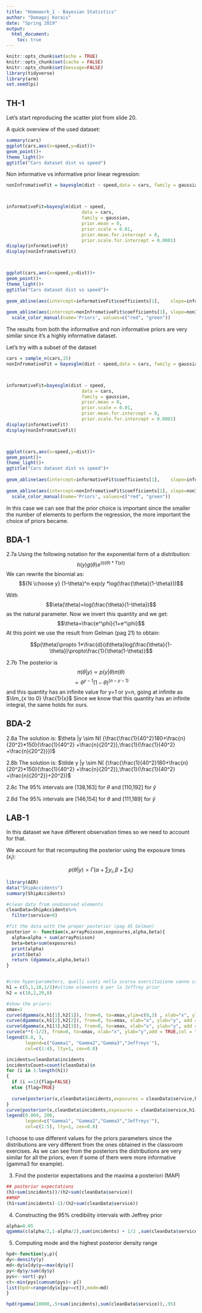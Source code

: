 ```yaml
---
title: "Homework_1 - Bayesian Statistics"
author: "Domagoj Korais"
date: "Spring 2019"
output: 
  html_document:
    toc: true
---
```


```r
knitr::opts_chunk$set(echo = TRUE)
knitr::opts_chunk$set(cache = FALSE)
knitr::opts_chunk$set(message=FALSE)
library(tidyverse)
library(arm)
set.seed(pi)
```

## TH-1

Let's start reproducing the scatter plot from slide 20.

A quick overview of the used dataset:

```r
summary(cars)
ggplot(cars,aes(x=speed,y=dist))+
geom_point()+
theme_light()+
ggtitle("Cars dataset dist vs speed")

```

 Non informative vs informative prior linear regression:
 
```r

nonInfromativeFit = bayesglm(dist ~ speed,data = cars, family = gaussian ,prior.mean = 1, prior.scale = Inf)



informativeFit=bayesglm(dist ~ speed,
                            data = cars, 
                            family = gaussian,
                            prior.mean = 0, 
                            prior.scale = 0.01,
                            prior.mean.for.intercept = 0,
                            prior.scale.for.intercept = 0.0001)
display(informativeFit)
display(nonInfromativeFit)



ggplot(cars,aes(x=speed,y=dist))+
geom_point()+
theme_light()+
ggtitle("Cars dataset dist vs speed")+
  
geom_abline(aes(intercept=informativeFit$coefficients[1],    slope=informativeFit$coefficients[2], col = "Informative"))+
  
geom_abline(aes(intercept=nonInfromativeFit$coefficients[1], slope=nonInfromativeFit$coefficients[2], col="Non informative"))+
  scale_color_manual(name='Priors', values=c("red", "green"))
```

The results from both the informative and non informative priors are very similar since it's a highly informative dataset.

Let's try with a subset of the dataset

```r
cars = sample_n(cars,15)
nonInfromativeFit = bayesglm(dist ~ speed,data = cars, family = gaussian ,prior.mean = 1, prior.scale = Inf)



informativeFit=bayesglm(dist ~ speed,
                            data = cars, 
                            family = gaussian,
                            prior.mean = 0, 
                            prior.scale = 0.01,
                            prior.mean.for.intercept = 0,
                            prior.scale.for.intercept = 0.0001)
display(informativeFit)
display(nonInfromativeFit)



ggplot(cars,aes(x=speed,y=dist))+
geom_point()+
theme_light()+
ggtitle("Cars dataset dist vs speed")+
  
geom_abline(aes(intercept=informativeFit$coefficients[1],    slope=informativeFit$coefficients[2], col = "Informative"))+
  
geom_abline(aes(intercept=nonInfromativeFit$coefficients[1], slope=nonInfromativeFit$coefficients[2], col="Non informative"))+
  scale_color_manual(name='Priors', values=c("red", "green"))
```

In this case we can see that the prior choice is important since the smaller the number of elements to perform the regression, the more important the choice of priors became.

## BDA-1
2.7a
Using the following notation for the exponential form of a distribution: $$h(y)g(\theta)e^{(\eta(\theta)*T(y))}$$ 
We can rewrite the binomial as:
$${N \choose y} (1-\theta)^n exp(y *log(\frac{\theta}{1-\theta}))$$

With $$\eta(\theta)=log(\frac{\theta}{1-\theta})$$
as the natural parameter. 
Now we invert this quantity and we get:
$$\theta=\frac{e^\phi}{1+e^\phi}$$
At this point we use the result from Gelman (pag 21) to obtain:

$$p(\theta)\propto 1*\frac{d}{d\theta}log(\frac{\theta}{1-\theta})\propto\frac{1}{\theta(1-\theta)}$$

2.7b
The posterior is 
$$\pi(\theta|y)\propto p(y|\theta)\pi(\theta)$$
$$\propto \theta^{y-1}(1-\theta)^{(n-y-1)}$$ 
and this quantity has an infinite value for y=1 or y=n, going at infinite as $\lim_{x \to 0} \frac{1}{x}$ Since we know that this quantity has an infinite integral, the same holds for ours.

## BDA-2

2.8a
The solution is:
$\theta |y \sim N( {\frac{\frac{1}{40^2}180+\frac{n}{20^2}*150}{\frac{1}{40^2} +\frac{n}{20^2}},\frac{1}{\frac{1}{40^2} +\frac{n}{20^2}}})$

2.8b
The solution is:
$\tilde y |y \sim N( {\frac{\frac{1}{40^2}180+\frac{n}{20^2}*150}{\frac{1}{40^2} +\frac{n}{20^2}},\frac{1}{\frac{1}{40^2} +\frac{n}{20^2}}+20^2})$

2.8c
The 95% intervals are [138,163] for $\theta$ and [110,192] for $\tilde y$

2.8d
The 95% intervals are [146,154] for $\theta$ and [111,189] for $\tilde y$

## LAB-1

In this dataset we have different observation times so we need to account for that.

We account for that recomputing the posterior using the exposure times ($x_i$):

$$p(\theta | y)=\Gamma(\alpha+\sum y_i,\beta + \sum x_i)$$

```r
library(AER)
data("ShipAccidents")
summary(ShipAccidents)

#clean data from unobserved elements
cleanData=ShipAccidents%>%
  filter(service>0)

#fit the data with the proper posterior (pag 45 Gelman)
posterior <- function(x,arrayPoisson,exposures,alpha,beta){
  alpha=alpha + sum(arrayPoisson)
  beta=beta+sum(exposures)
  print(alpha)
  print(beta)
  return (dgamma(x,alpha,beta))
}


#creo hyperparameters, quelli usati nella scorsa esercitazione vanno cambiati in quanto estremamente distanti dal nuovo modello.
h1 = c(5,1,10,1/2)#ultimo elemento è per la Jeffrey prior  
h2 = c(10,2,20,0) 

#show the priors: 
xmax=1
curve(dgamma(x,h1[1],h2[1]), from=0, to=xmax,ylim=c(0,3) , xlab="x", ylab="y",n=10000,main="Prior distributions")
curve(dgamma(x,h1[2],h2[2]), from=0, to=xmax, xlab="x", ylab="y", add = TRUE,col = "red",n=10000)
curve(dgamma(x,h1[3],h2[3]), from=0, to=xmax, xlab="x", ylab="y", add = TRUE,col = "green",n=10000)
curve(x**(-1/2), from=0, to=xmax, xlab="x", ylab="y",add = TRUE,col = "yellow",n=10000)
legend(0.8, 3,
       legend=c("Gamma1", "Gamma2","Gamma3","Jeffreys'"),
       col=c(1:4), lty=1, cex=0.8)

incidents=cleanData$incidents
incidentsCount=count(cleanData)$n
for (i in 1:length(h1))
{
  if (i ==1){flag=FALSE}
  else {flag=TRUE}
  
  curve(posterior(x,cleanData$incidents,exposures = cleanData$service,h1[i],h2[i]),main="Montly posterior",col=i,add=flag, from=0, to=0.005,ylim=c(0,200) , xlab="x", ylab="y",n=10000)
}
curve(posterior(x,cleanData$incidents,exposures = cleanData$service,h1[i],h2[i]),main="Montly posterior",col=i,add=flag, from=0, to=0.005,ylim=c(0,200) , xlab="x", ylab="y",n=10000)
legend(0.004, 200,
       legend=c("Gamma1", "Gamma2","Gamma3","Jeffreys'"),
       col=c(1:5), lty=1, cex=0.8)


```

I choose to use different values for the priors parameters since the distributions are very different from the ones obtained in the classroom exercises.
As we can see from the posteriors the distributions are very similar for all the priors, even if some of them were more informative (gamma3 for example).


3) Find the posterior expectations and the maxima a posteriori (MAP) 

```r
## posterior expectations
(h1+sum(incidents))/(h2+sum(cleanData$service))
##MAP
(h1+sum(incidents)-1)/(h2+sum(cleanData$service))
```

4) Constructing the 95% credibility intervals with Jeffrey prior

```r
alpha=0.05
qgamma(c(alpha/2,1-alpha/2),sum(incidents) + 1/2 ,sum(cleanData$service))
```

5) Computing mode and the highest posterior density range
```r
hpd<-function(y,p){
dy<-density(y)
md<-dy$x[dy$y==max(dy$y)]
py<-dy$y/sum(dy$y)
pys<--sort(-py)
ct<-min(pys[cumsum(pys)< p])
list(hpdr=range(dy$x[py>=ct]),mode=md)
}

hpd(rgamma(10000,.5+sum(incidents),sum(cleanData$service)),.95)
```




